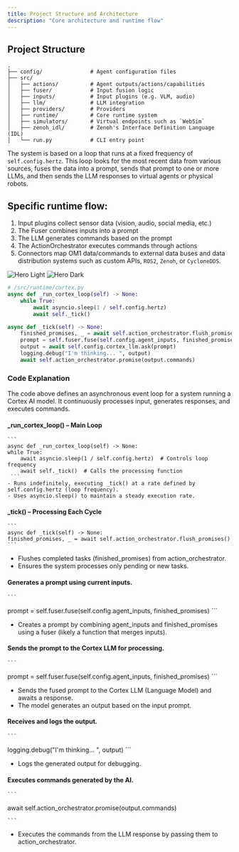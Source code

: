 ```yaml
---
title: Project Structure and Architecture
description: "Core architecture and runtime flow"
---
```


## Project Structure

```tree Project Structure
.
├── config/               # Agent configuration files
├── src/
│   ├── actions/          # Agent outputs/actions/capabilities
│   ├── fuser/            # Input fusion logic
│   ├── inputs/           # Input plugins (e.g. VLM, audio)
│   ├── llm/              # LLM integration
│   ├── providers/        # Providers
│   ├── runtime/          # Core runtime system
│   ├── simulators/       # Virtual endpoints such as `WebSim`
│   ├── zenoh_idl/        # Zenoh's Interface Definition Language (IDL)
│   └── run.py            # CLI entry point
```

The system is based on a loop that runs at a fixed frequency of `self.config.hertz`. This loop looks for the most recent data from various sources, fuses the data into a prompt, sends that prompt to one or more LLMs, and then sends the LLM responses to virtual agents or physical robots.

## Specific runtime flow:

1. Input plugins collect sensor data (vision, audio, social media, etc.)
2. The Fuser combines inputs into a prompt
3. The LLM generates commands based on the prompt
4. The ActionOrchestrator executes commands through actions
5. Connectors map OM1 data/commands to external data buses and data distribution systems such as custom APIs, `ROS2`, `Zenoh`, or `CycloneDDS`.

<img
  className="block dark:hidden"
  src="/assets/flow.png"
  alt="Hero Light"
/>
<img
  className="hidden dark:block"
  src="/assets/flow.png"
  alt="Hero Dark"
/>


```python Core Runtime System
# /src/runtime/cortex.py
async def _run_cortex_loop(self) -> None:
    while True:
        await asyncio.sleep(1 / self.config.hertz)
        await self._tick()

async def _tick(self) -> None:
    finished_promises, _ = await self.action_orchestrator.flush_promises()
    prompt = self.fuser.fuse(self.config.agent_inputs, finished_promises)
    output = await self.config.cortex_llm.ask(prompt)
    logging.debug("I'm thinking... ", output)
    await self.action_orchestrator.promise(output.commands)
```

### Code Explanation

The code above defines an asynchronous event loop for a system running a Cortex AI model. It continuously processes input, generates responses, and executes commands.

#### _run_cortex_loop() – Main Loop

    ```
    async def _run_cortex_loop(self) -> None:
    while True:
        await asyncio.sleep(1 / self.config.hertz)  # Controls loop frequency
        await self._tick()  # Calls the processing function
     ```
    - Runs indefinitely, executing _tick() at a rate defined by self.config.hertz (loop frequency).
    - Uses asyncio.sleep() to maintain a steady execution rate.

#### _tick() – Processing Each Cycle
    ```
    async def _tick(self) -> None:
    finished_promises, _ = await self.action_orchestrator.flush_promises()
    ```
   - Flushes completed tasks (finished_promises) from action_orchestrator.
   - Ensures the system processes only pending or new tasks.

#### Generates a prompt using current inputs.
    ```
   prompt = self.fuser.fuse(self.config.agent_inputs, finished_promises)
    ```
   - Creates a prompt by combining agent_inputs and finished_promises using a fuser (likely a function that merges inputs).

#### Sends the prompt to the Cortex LLM for processing.
    ```
   prompt = self.fuser.fuse(self.config.agent_inputs, finished_promises)
    ```
   - Sends the fused prompt to the Cortex LLM (Language Model) and awaits a response.
   - The model generates an output based on the input prompt.

#### Receives and logs the output.
    ```
   logging.debug("I'm thinking... ", output)
    ```
   - Logs the generated output for debugging.

#### Executes commands generated by the AI.
    ```
   await self.action_orchestrator.promise(output.commands)

    ```
   - Executes the commands from the LLM response by passing them to action_orchestrator.
